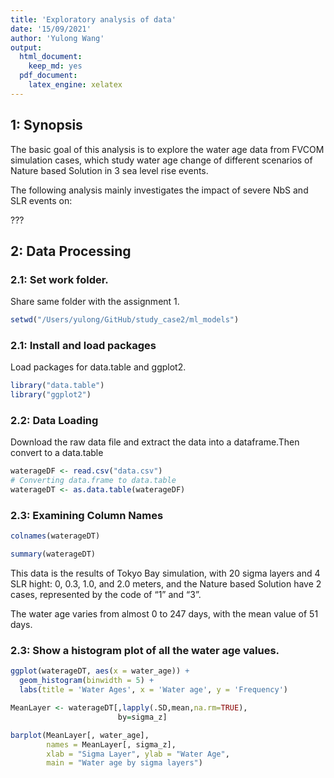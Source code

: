 ```yaml
---
title: 'Exploratory analysis of data'
date: '15/09/2021'
author: 'Yulong Wang'
output:
  html_document:
    keep_md: yes
  pdf_document: 
    latex_engine: xelatex
---
```


## 1: Synopsis
The basic goal of this analysis is to explore the water age data from FVCOM simulation cases, which study water age change of different scenarios of Nature based Solution in 3 sea level rise events.

The following analysis mainly investigates the impact of severe NbS and SLR events on:

???

## 2: Data Processing

### 2.1: Set work folder.

Share same folder with the assignment 1.

```r
setwd("/Users/yulong/GitHub/study_case2/ml_models")
```

### 2.1: Install and load packages

Load packages for data.table and ggplot2.

```r
library("data.table")
library("ggplot2")
```

### 2.2: Data Loading

Download the raw data file and extract the data into a dataframe.Then convert to a data.table

```r
waterageDF <- read.csv("data.csv")
# Converting data.frame to data.table
waterageDT <- as.data.table(waterageDF)
```

### 2.3: Examining Column Names

```r
colnames(waterageDT)
```
```r
summary(waterageDT)
```

This data is the results of Tokyo Bay simulation, with 20 sigma layers and 4 SLR hight: 0, 0.3, 1.0, and 2.0 meters, and the Nature based Solution have 2 cases, represented by the code of "1" and "3".

The water age varies from almost 0 to 247 days, with the mean value of 51 days.

### 2.3: Show a histogram plot of all the water age values.

```r
ggplot(waterageDT, aes(x = water_age)) +
  geom_histogram(binwidth = 5) +
  labs(title = 'Water Ages', x = 'Water age', y = 'Frequency')
```

```r
MeanLayer <- waterageDT[,lapply(.SD,mean,na.rm=TRUE),
                        by=sigma_z]

barplot(MeanLayer[, water_age], 
        names = MeanLayer[, sigma_z], 
        xlab = "Sigma Layer", ylab = "Water Age", 
        main = "Water age by sigma layers")
```


